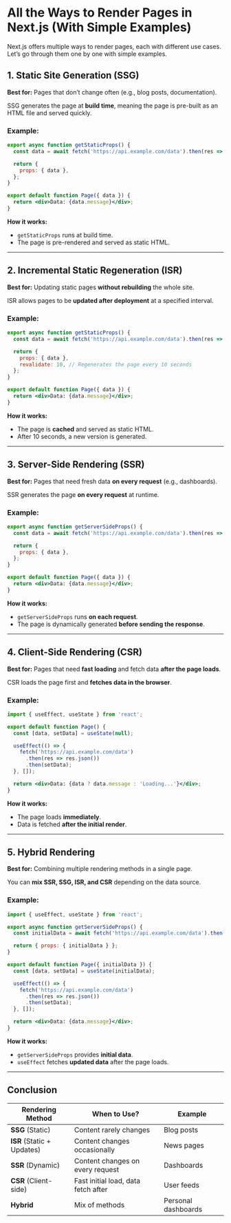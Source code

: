 # All the Ways to Render Pages in Next.js (With Simple Examples)

Next.js offers multiple ways to render pages, each with different use cases. Let’s go through them one by one with simple examples.

## 1. Static Site Generation (SSG)

**Best for:** Pages that don’t change often (e.g., blog posts, documentation).

SSG generates the page at **build time**, meaning the page is pre-built as an HTML file and served quickly.

### Example:

```jsx
export async function getStaticProps() {
  const data = await fetch('https://api.example.com/data').then(res => res.json());

  return {
    props: { data },
  };
}

export default function Page({ data }) {
  return <div>Data: {data.message}</div>;
}
```

**How it works:**
- `getStaticProps` runs at build time.
- The page is pre-rendered and served as static HTML.

---

## 2. Incremental Static Regeneration (ISR)

**Best for:** Updating static pages **without rebuilding** the whole site.

ISR allows pages to be **updated after deployment** at a specified interval.

### Example:

```jsx
export async function getStaticProps() {
  const data = await fetch('https://api.example.com/data').then(res => res.json());

  return {
    props: { data },
    revalidate: 10, // Regenerates the page every 10 seconds
  };
}

export default function Page({ data }) {
  return <div>Data: {data.message}</div>;
}
```

**How it works:**
- The page is **cached** and served as static HTML.
- After 10 seconds, a new version is generated.

---

## 3. Server-Side Rendering (SSR)

**Best for:** Pages that need fresh data **on every request** (e.g., dashboards).

SSR generates the page **on every request** at runtime.

### Example:

```jsx
export async function getServerSideProps() {
  const data = await fetch('https://api.example.com/data').then(res => res.json());

  return {
    props: { data },
  };
}

export default function Page({ data }) {
  return <div>Data: {data.message}</div>;
}
```

**How it works:**
- `getServerSideProps` runs **on each request**.
- The page is dynamically generated **before sending the response**.

---

## 4. Client-Side Rendering (CSR)

**Best for:** Pages that need **fast loading** and fetch data **after the page loads**.

CSR loads the page first and **fetches data in the browser**.

### Example:

```jsx
import { useEffect, useState } from 'react';

export default function Page() {
  const [data, setData] = useState(null);

  useEffect(() => {
    fetch('https://api.example.com/data')
      .then(res => res.json())
      .then(setData);
  }, []);

  return <div>Data: {data ? data.message : 'Loading...'}</div>;
}
```

**How it works:**
- The page loads **immediately**.
- Data is fetched **after the initial render**.

---

## 5. Hybrid Rendering

**Best for:** Combining multiple rendering methods in a single page.

You can **mix SSR, SSG, ISR, and CSR** depending on the data source.

### Example:

```jsx
import { useEffect, useState } from 'react';

export async function getServerSideProps() {
  const initialData = await fetch('https://api.example.com/data').then(res => res.json());

  return { props: { initialData } };
}

export default function Page({ initialData }) {
  const [data, setData] = useState(initialData);

  useEffect(() => {
    fetch('https://api.example.com/data')
      .then(res => res.json())
      .then(setData);
  }, []);

  return <div>Data: {data.message}</div>;
}
```

**How it works:**
- `getServerSideProps` provides **initial data**.
- `useEffect` fetches **updated data** after the page loads.

---

## Conclusion

| Rendering Method | When to Use? | Example |
|-----------------|-------------|---------|
| **SSG** (Static) | Content rarely changes | Blog posts |
| **ISR** (Static + Updates) | Content changes occasionally | News pages |
| **SSR** (Dynamic) | Content changes on every request | Dashboards |
| **CSR** (Client-side) | Fast initial load, data fetch after | User feeds |
| **Hybrid** | Mix of methods | Personal dashboards |

